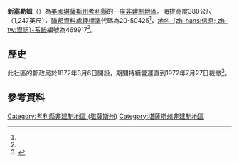 {{noteTA
|1=zh-hans:县;zh-hk:縣;zh-tw:郡;
}}
{{Infobox settlement
|official_name = 新塞勒姆
|native_name = New Salem
|settlement_type = [[非建制地區|非建制地區]] 
|nickname = 
|motto =
|pushpin_map=USA Kansas
|coordinates_region = US-KS
|subdivision_type = [[世界政區索引|國家]]
|subdivision_name = [[美国|美国]]
|subdivision_type1 = [[美國行政區劃|州]]
|subdivision_name1 = [[堪薩斯州|堪薩斯州]]
|subdivision_type2 = [[堪薩斯州行政區劃|縣]]
|subdivision_name2 = [[考利縣_(堪薩斯州)|考利縣]]
|unit_pref  =  
|population_as_of = 
|population_footnotes = 
|population_total = 
|population_density_km2 = 
|timezone = [[北美中部时区|CST]]
|utc_offset = -6
|timezone_DST = CDT
|utc_offset_DST = -5
|elevation_footnotes = 
|elevation_m = 380
|elevation_ft = 1247
|latd = 37|latm = 18|lats = 38|latNS = N
|longd = 96|longm = 53|longs = 43|longEW = W
|coordinates_display=%
|area_code = [[電話區號620|620]]
|blank_name = [[聯邦資料處理標準|FIPS代碼]]
|blank_info = 20-50425<ref name="gnis"/>
|blank1_name = [[地名信息系统|GNIS編號]]
|blank1_info = 469917<ref name=gnis>{{GNIS|469917|name=New Salem, Kansas}}</ref>
|website = 
}}

'''新塞勒姆'''（{{lang|en|'''New Salem'''}}）為[[美國|美國]][[堪薩斯州|堪薩斯州]][[考利縣_(堪薩斯州)|考利縣]]的一座[[非建制地區|非建制地區]]。海拔高度380公尺（1,247英尺），[[聯邦資料處理標準|聯邦資料處理標準]]代碼為20-50425<ref name="gnis"/>，[[地名信息系统|地名-{zh-hans:信息; zh-tw:資訊}-系統]]編號為469917<ref name=gnis/>。

==歷史==
此社區的郵政局於1872年3月6日開設，期間持續營運直到1972年7月27日裁撤<ref>{{cite web|url=http://www.kshs.org/geog/geog_postoffices/search/county:CL |title=Kansas Post Offices, 1828-1961 (archived) |publisher=Kansas Historical Society |accessdate=6 June 2014 |deadurl=yes |archiveurl=https://web.archive.org/web/20131009131700/http://www.kshs.org/geog/geog_postoffices/search/county:CL |archivedate=October 9, 2013 }}</ref>。

==參考資料==
{{Reflist}}

{{考利縣 (堪薩斯州)}}

{{DEFAULTSORT:New Salem}}
[[Category:考利縣非建制地區_(堪薩斯州)|Category:考利縣非建制地區 (堪薩斯州)]]
[[Category:堪薩斯州非建制地區|Category:堪薩斯州非建制地區]]

{{CowleyCountyKS-geo-stub}}